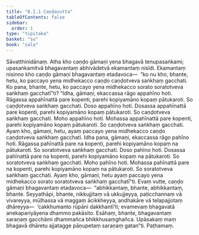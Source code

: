 ```yaml
---
title: "8.1.1 Caṇḍasutta"
tableOfContents: false
sidebar:
  order: 1
type: "tipitaka"
basket: "su"
book: "sala"
---
```



<DynamicBreadcrumb />

<Division number="353" book="sala">

<Paragraph number="1544" book="sala">
Sāvatthinidānaṃ. Atha kho caṇḍo gāmaṇi yena bhagavā tenupasaṅkami; upasaṅkamitvā bhagavantaṃ abhivādetvā ekamantaṃ nisīdi. Ekamantaṃ nisinno kho caṇḍo gāmaṇi bhagavantaṃ etadavoca—  “ko nu kho, bhante, hetu, ko paccayo yena midhekacco caṇḍo caṇḍotveva saṅkhaṃ gacchati. Ko pana, bhante, hetu, ko paccayo yena midhekacco sorato soratotveva saṅkhaṃ gacchatī”ti? “Idha, gāmaṇi, ekaccassa rāgo appahīno hoti. Rāgassa appahīnattā pare kopenti, parehi kopiyamāno kopaṃ pātukaroti. So caṇḍotveva saṅkhaṃ gacchati. Doso appahīno hoti. Dosassa appahīnattā pare kopenti, parehi kopiyamāno kopaṃ pātukaroti. So caṇḍotveva saṅkhaṃ gacchati. Moho appahīno hoti. Mohassa appahīnattā pare kopenti, parehi kopiyamāno kopaṃ pātukaroti. So caṇḍotveva saṅkhaṃ gacchati. Ayaṃ kho, gāmaṇi, hetu, ayaṃ paccayo yena midhekacco caṇḍo caṇḍotveva saṅkhaṃ gacchati.
</Paragraph>

<Paragraph number="1545" book="sala">
Idha pana, gāmaṇi, ekaccassa rāgo pahīno hoti. Rāgassa pahīnattā pare na kopenti, parehi kopiyamāno kopaṃ na pātukaroti. So soratotveva saṅkhaṃ gacchati. Doso pahīno hoti. Dosassa pahīnattā pare na kopenti, parehi kopiyamāno kopaṃ na pātukaroti. So soratotveva saṅkhaṃ gacchati. Moho pahīno hoti. Mohassa pahīnattā pare na kopenti, parehi kopiyamāno kopaṃ na pātukaroti. So soratotveva saṅkhaṃ gacchati. Ayaṃ kho, gāmaṇi, hetu ayaṃ paccayo yena midhekacco sorato soratotveva saṅkhaṃ gacchatī”ti.
</Paragraph>

<Paragraph number="1546" book="sala">
Evaṃ vutte, caṇḍo gāmaṇi bhagavantaṃ etadavoca—  “abhikkantaṃ, bhante, abhikkantaṃ, bhante. Seyyathāpi, bhante, nikkujjitaṃ vā ukkujjeyya, paṭicchannaṃ vā vivareyya, mūḷhassa vā maggaṃ ācikkheyya, andhakāre vā telapajjotaṃ dhāreyya—  ‘cakkhumanto rūpāni dakkhantī’ti; evamevaṃ bhagavatā anekapariyāyena dhammo pakāsito. Esāhaṃ, bhante, bhagavantaṃ saraṇaṃ gacchāmi dhammañca bhikkhusaṃghañca. Upāsakaṃ maṃ bhagavā dhāretu ajjatagge pāṇupetaṃ saraṇaṃ gatan”ti.

</Paragraph>
</Division>

<Paragraph number="1547" type="center" book="sala">
Paṭhamaṃ.
</Paragraph>